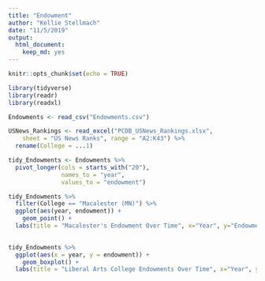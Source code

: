 ```yaml
---
title: "Endowment"
author: "Kellie Stellmach"
date: "11/5/2019"
output: 
  html_document:
    keep_md: yes
---
```


```r
knitr::opts_chunk$set(echo = TRUE)
```

```r
library(tidyverse)
library(readr)
library(readxl)
```

```r
Endowments <- read_csv("Endowments.csv")
```

```r
USNews_Rankings <- read_excel("PCDB_USNews_Rankings.xlsx", 
    sheet = "US News Ranks", range = "A2:K43") %>% 
  rename(College = ...1)
```

```r
tidy_Endowments <- Endowments %>% 
  pivot_longer(cols = starts_with("20"),
               names_to = "year", 
               values_to = "endowment") 
```

```r
tidy_Endowments %>% 
  filter(College == "Macalester (MN)") %>% 
  ggplot(aes(year, endowment)) + 
    geom_point() +
  labs(title = "Macalester's Endowment Over Time", x="Year", y="Endowment (in millions)")
  
```

```r
tidy_Endowments %>% 
  ggplot(aes(x = year, y = endowment)) + 
    geom_boxplot() +
  labs(title = "Liberal Arts College Endowments Over Time", x="Year", y="Endowment (in millions)")
```
